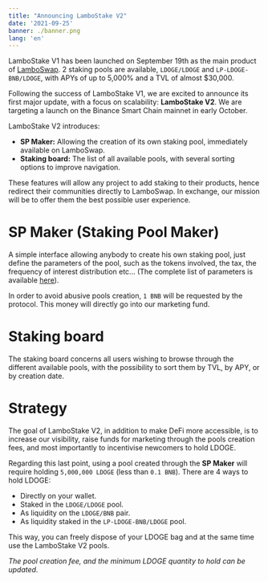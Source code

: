 ```yaml
---
title: "Announcing LamboStake V2"
date: '2021-09-25'
banner: ./banner.png
lang: 'en'
---
```


LamboStake V1 has been launched on September 19th as the main product of [LamboSwap](https://app.lambodoge.org). 2 staking pools are available, `LDOGE/LDOGE` and `LP-LDOGE-BNB/LDOGE`,
with APYs of up to 5,000% and a TVL of almost $30,000.

Following the success of LamboStake V1, we are excited to announce its first major update, with a focus on scalability: **LamboStake V2**. We are targeting a launch on the Binance Smart Chain mainnet in early October.

LamboStake V2 introduces:

- **SP Maker:** Allowing the creation of its own staking pool, immediately available on LamboSwap.
- **Staking board:** The list of all available pools, with several sorting options to improve navigation.

These features will allow any project to add staking to their products, hence redirect their communities directly to LamboSwap. In exchange, our mission will be to offer them the best possible user experience.

# SP Maker (Staking Pool Maker)

A simple interface allowing anybody to create his own staking pool, just define the parameters of the pool, such as the tokens involved, the tax, the frequency of interest distribution etc... (The complete list of parameters is available [here](https://lambodoge.org/en/blog/introducing-lamboswap/#lambostake)).

In order to avoid abusive pools creation, `1 BNB` will be requested by the protocol. This money will directly go into our marketing fund.

# Staking board

The staking board concerns all users wishing to browse through the different available pools, with the possibility to sort them by TVL, by APY, or by creation date.

# Strategy

The goal of LamboStake V2, in addition to make DeFi more accessible, is to increase our visibility, raise funds for marketing through the pools creation fees, and most importantly to incentivise newcomers to hold LDOGE.

Regarding this last point, using a pool created through the **SP Maker** will require holding `5,000,000 LDOGE` (less than `0.1 BNB`). There are 4 ways to hold LDOGE:

- Directly on your wallet.
- Staked in the `LDOGE/LDOGE` pool.
- As liquidity on the `LDOGE/BNB` pair.
- As liquidity staked in the `LP-LDOGE-BNB/LDOGE` pool.

This way, you can freely dispose of your LDOGE bag and at the same time use the LamboStake V2 pools.

*The pool creation fee, and the minimum LDOGE quantity to hold can be updated.*
